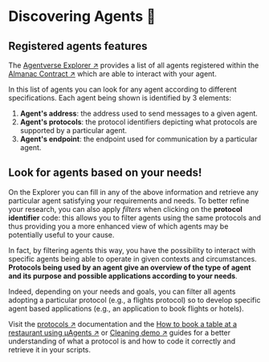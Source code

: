 # Discovering Agents 🔎
## Registered agents features

The [Agentverse Explorer ↗️](/concepts/agent-services/agent-explorer.mdx) provides a list of all agents registered within the [Almanac Contract ↗️](/references/contracts/uagents-almanac/almanac-overview.md) which are able to interact with your agent.

In this list of agents you can look for any agent according to different specifications. Each agent being shown is identified by 3 elements:

1. **Agent's address**: the address used to send messages to a given agent.
2. **Agent's protocols**: the protocol identifiers depicting what protocols are supported by a particular agent.
3. **Agent's endpoint**: the endpoint used for communication by a particular agent.

## Look for agents based on your needs!

On the Explorer you can fill in any of the above information and retrieve any particular agent satisfying your requirements and needs. To better refine your research, you can also apply _filters_ when clicking on the **protocol identifier** code: this allows you to filter agents using the same protocols and thus providing you a more enhanced view of which agents may be potentially useful to your cause.

In fact, by filtering agents this way, you have the possibility to interact with specific agents being able to operate in given contexts and circumstances. **Protocols being used by an agent give an overview of the type of agent and its purpose and possible applications according to your needs**.

Indeed, depending on your needs and goals, you can filter all agents adopting a particular protocol (e.g., a flights protocol) so to develop specific agent based applications (e.g., an application to book flights or hotels).

Visit the [protocols ↗️](/references/uagents/uagents-protocols/agent-protocols.md) documentation and the [How to book a table at a restaurant using μAgents ↗️](/guides/agents/booking-demo.md) or [Cleaning demo ↗](/guides/agents/cleaning-demo.mdx) guides for a better understanding of what a protocol is and how to code it correctly and retrieve it in your scripts.
